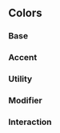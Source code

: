 [//]: # (The addon-docs blocks do not have official docs yet.)
[//]: # (They are being worked on https://github.com/storybookjs/storybook/issues/9133)
[//]: # (The list of available components can be found here:)
[//]: # (https://github.com/storybookjs/storybook/blob/master/addons/docs/src/blocks/index.ts)

<Meta title="Design Tokens/Colors" />

## Colors

### Base

<TokenSection tokens={color.base} />

### Accent

<TokenSection tokens={color.accent} />

### Utility

<TokenSection tokens={color.utility} />

### Modifier

<TokenSection tokens={color.modifier} />

### Interaction

<TokenSection tokens={color.interaction} />
